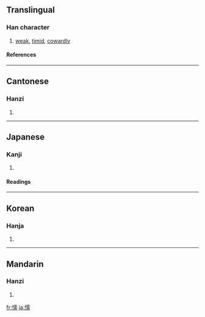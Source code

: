 ==Translingual==
===Han character===
{{Han char|rn=61|rad=心|as=14|sn=17|four=9102<sub>7</sub>|canj=心一月月 (PMBB)}}
# [[weak]], [[timid]], [[cowardly]]
====References====
{{Han ref|kx=0407.060|dkj=11390|dj=0748.040|hdz=42364.190|uh=61E6|ud=25062|bh=C0B6|bd=49334}}
----
==Cantonese==
===Hanzi===
{{yue-hanzi|jyut=|y=no6}}
# {{defn|Cantonese}}
----
==Japanese==
===Kanji===
{{ja-kanji|grade=|rs=心14}}
# {{defn|Japanese}} 
====Readings====
{{ja-readings|on=[[だ]] (da), [[じゅ]] (ju), [[ぜん]] (zen)|kun=[[よわい]] (yowai)}}
----
==Korean==
===Hanja===
{{ko-hanja|hangeul=[[나]], [[유]]|eumhun=|rv=na, yu|mr=na, yu|y=na, yu}}
# {{defn|Korean}}
----
==Mandarin==
===Hanzi===
{{cmn-hanzi|pin=[[nuò]] ([[nuo4]])|wg=no<sup>4</sup>}}
# {{defn|Mandarin}}

[[fr:懦]]
[[ja:懦]]
